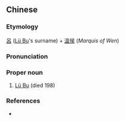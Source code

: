 {{also|吕温侯}}
==Chinese==
{{zh-forms|s=吕温侯|type=12}}

===Etymology===
[[呂]] ([[w:Lü Bu|Lü Bu]]'s surname) + [[溫侯]] (''Marquis of Wen'')

===Pronunciation===
{{zh-pron
|m=Lǚ Wēn Hóu
|cat=pn
}}

===Proper noun===
{{zh-proper noun}}

# [[w:Lü Bu|Lü Bu]] (died 198)

===References===
* {{cite-book
|last=Luo
|first=Guanzhong
|authorlink=w:Luo Guanzhong
|coauthors=
|year=
|title=Annotated [[s:Romance of the Three Kingdoms/Chapter 11|Romance of the Three Kingdoms/Chapter 11]]
|language=Mandarin
|publisher=
|location=
}}